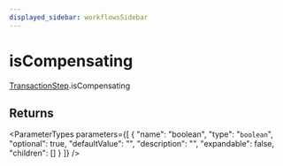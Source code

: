 ```yaml
---
displayed_sidebar: workflowsSidebar
---
```



# isCompensating

[TransactionStep](../../classes/TransactionStep.mdx).isCompensating

## Returns

<ParameterTypes parameters={[
  {
    "name": "boolean",
    "type": "`boolean`",
    "optional": true,
    "defaultValue": "",
    "description": "",
    "expandable": false,
    "children": []
  }
]} />
